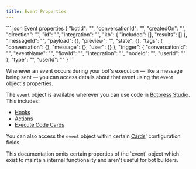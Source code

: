 ```yaml
---
title: Event Properties
---
```



<ResponseExample>
``` json Event properties
{
  "botId": "<string>",
  "conversationId": "<string>",
  "createdOn": "<Date>",
  "direction": "<EventDirection>",
  "id": "<string>",
  "integration": "<string>",
  "kb": {
    "included": [],
    "results": []
  },
  "messageId": "<string>",
  "payload": {},
  "preview": "<string>",
  "state": {},
  "tags": {
    "conversation": {},
    "message": {},
    "user": {}
  },
  "trigger": {
    "conversationId": "<string>",
    "eventName": "<string>",
    "flowId": "<string>",
    "integration": "<string>",
    "nodeId": "<string>",
    "userId": "<string>"
  },
  "type": "<string>",
  "userId": "<string>"
}
```
</ResponseExample>

Whenever an event occurs during your bot's execution — like a message being sent — you can access details about that event using the `event` object's properties.

The `event` object is available wherever you can use code in [Botpress Studio](/learn/reference/introduction). This includes:

- [Hooks](/learn/reference/hooks)
- [Actions](/learn/reference/actions)
- [Execute Code Cards](/learn/reference/cards/execute)

You can also access the `event` object within certain [Cards](/learn/reference/cards/introduction)' configuration fields.

<Warning>
    This documentation omits certain properties of the `event` object which exist to maintain internal functionality and aren't useful for <Tooltip tip="Happy bot building!">bot builders</Tooltip>.
</Warning>

<IncomingEvent />